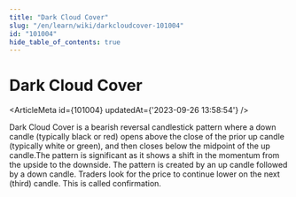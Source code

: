```yaml
---
title: "Dark Cloud Cover"
slug: "/en/learn/wiki/darkcloudcover-101004"
id: "101004"
hide_table_of_contents: true
---
```



# Dark Cloud Cover

<ArticleMeta id={101004} updatedAt={'2023-09-26 13:58:54'} />
<div className='border-solid border-b border-t-0 my-4 border-[var(--ifm-color-gray-300)]' />

Dark Cloud Cover is a bearish reversal candlestick pattern where a down candle (typically black or red) opens above the close of the prior up candle (typically white or green), and then closes below the midpoint of the up candle.The pattern is significant as it shows a shift in the momentum from the upside to the downside. The pattern is created by an up candle followed by a down candle. Traders look for the price to continue lower on the next (third) candle. This is called confirmation.
